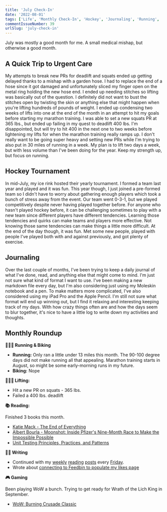 ```yaml
---
title: 'July Check-In'
date: '2022-08-01'
tags: ['Life', 'Monthly Check-In', 'Hockey', 'Journaling', 'Running', 'Lifting', 'Strength Training']
commentIssueNumber: 39
urlSlug: 'july-check-in'
---
```


July was mostly a good month for me. A small medical mishap, but otherwise a good month.

## A Quick Trip to Urgent Care

My attempts to break new PRs for deadlift and squats ended up getting delayed thanks to a mishap with a garden hose. I had to replace the end of a hose since it got damaged and unfortunately sliced my finger open on the metal ring holding the new hose end. I ended up needing stitches so lifting was basically out of the question. I definitely did not want to bust the stitches open by twisting the skin or anything else that might happen when you're lifting hundreds of pounds of weight. I ended up condensing two weeks of lifts into one at the end of the month in an attempt to hit my goals before starting my marathon training. I was able to set a new squats PR at 365 lbs., but ended up failing in my quest to deadlift 400 lbs. I'm disappointed, but will try to hit 400 in the next one to two weeks before lightening my lifts for when the marathon training really ramps up. I don't really want to be going super heavy and setting new PRs while I'm trying to also put in 30 miles of running in a week. My plan is to lift two days a week, but with less volume than I've been doing for the year. Keep my strength up, but focus on running.

## Hockey Tournament

In mid-July, my ice rink hosted their yearly tournament. I formed a team last year and played and it was fun. This year though, I just joined a pre-formed team so I didn't have to worry about gathering enough players which took a bunch of stress away from the event. Our team went 0-3-1, but we played competitively despite never having played together before. For anyone who hasn't played hockey before, it can be challenging sometimes to play with a new team since different players have different tendencies. Learning those tendencies and quirks can make teams and players more effective. Not knowing those same tendencies can make things a little more difficult. At the end of the day though, it was fun. Met some new people, played with people I've played both with and against previously, and got plenty of exercise.

## Journaling

Over the last couple of months, I've been trying to keep a daily journal of what I've done, read, and anything else that might come to mind. I'm just not sure what kind of format I want to use. I've been making a new markdown file every day, but I'm also considering just using my Moleskin notebook and a pen. To make matters more complicated, I've also considered using my iPad Pro and the Apple Pencil. I'm still not sure what format will end up winning out, but I find it relaxing and interesting keeping track of my days. With how crazy things often are and how the days seem to blur together, it's nice to have a little log to write down my activities and thoughts.

## Monthly Roundup

**🏃🏼‍♂️ Running & Biking**

- **Running:** Only ran a little under 13 miles this month. The 90-100 degree days did not make running all that appealing. Marathon training starts in August, so might be some early-morning runs in my future.
- **Biking:** Nope

**🏋🏼‍♂️ Lifting:**
- Hit a new PR on squats - 365 lbs.
- Failed a 400 lbs. deadlift

**📚 Reading:**

Finished 3 books this month.

- <a href="https://bookshop.org/books/project-hail-mary/9780593135204" target="_blank" rel="noreferrer nofollow">Katie Mack - The End of Everything</a>
- <a href="https://bookshop.org/books/project-hail-mary/9780593135204" target="_blank" rel="noreferrer nofollow">Albert Bourla - Moonshot: Inside Pfizer's Nine-Month Race to Make the Impossible Possible</a>
- <a href="https://www.manning.com/books/unit-testing" target="_blank" rel="noreferrer nofollow">Unit Testing Principles, Practices, and Patterns</a>

**✍🏻 Writing**

- Continued with my [weekly](/posts/2022/07/08/reading-list) [reading](/posts/2022/07/15/reading-list) [posts](https://kpwags.com/posts/2022/07/22/reading-list) every [Friday](/posts/2022/07/29/reading-list).
- Wrote about [connecting to Feedbin to populate my likes page](/posts/2022/07/31/updating-my-likes-page-with-feedbin)

**🎮 Gaming**

Been playing WoW a bunch. Trying to get ready for Wrath of the Lich King in September.

- <a href="https://worldofwarcraft.com/en-us/wowclassic" target="_blank" rel="noreferrer nofollow">WoW: Burning Crusade Classic</a>